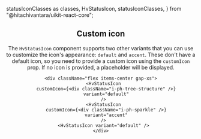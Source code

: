   statusIconClasses as classes,
  HvStatusIcon,
  statusIconClasses,
} from "@hitachivantara/uikit-react-core";


<Header
  params={{ name: "StatusIcon", classes }}
  Component={HvStatusIcon}
  componentName="HvStatusIcon"
  controls={{
    variant: {
      defaultValue: "success",
      values: ["success", "warning", "error", "info"],
    },
    size: { defaultValue: "sm", type: "slider" },
    type: { defaultValue: "full" },
  }}
/>

## Custom icon

The `HvStatusIcon` component supports two other variants that you can use to customize the icon's appearance: `default` and `accent`.
These don't have a default icon, so you need to provide a custom icon using the `customIcon` prop. If no icon is provided, a placeholder will be displayed.

```tsx live
<div className="flex items-center gap-xs">
  <HvStatusIcon
    customIcon={<div className="i-ph-tree-structure" />}
    variant="default"
  />
  <HvStatusIcon
    customIcon={<div className="i-ph-sparkle" />}
    variant="accent"
  />
  <HvStatusIcon variant="default" />
</div>
```
